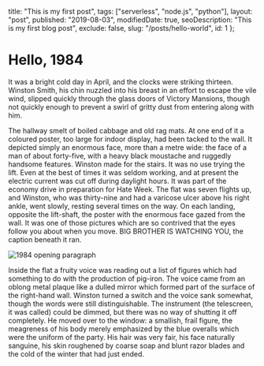 
  title: "This is my first post",
  tags: ["serverless", "node.js", "python"],
  layout: "post",
  published: "2019-08-03",
  modifiedDate: true,
  seoDescription: "This is my first blog post",
  exclude: false,
  slug: "/posts/hello-world",
  id: 1
};


# Hello, 1984

It was a bright cold day in April, and the clocks were striking thirteen. Winston Smith, his chin nuzzled into his breast in an effort to escape the vile wind, slipped quickly through the glass doors of Victory Mansions, though not quickly enough to prevent a swirl of gritty dust from entering along with him.

The hallway smelt of boiled cabbage and old rag mats. At one end of it a coloured poster, too large for indoor display, had been tacked to the wall. It depicted simply an enormous face, more than a metre wide: the face of a man of about forty-five, with a heavy black moustache and ruggedly handsome features. Winston made for the stairs. It was no use trying the lift. Even at the best of times it was seldom working, and at present the electric current was cut off during daylight hours. It was part of the economy drive in preparation for Hate Week. The flat was seven flights up, and Winston, who was thirty-nine and had a varicose ulcer above his right ankle, went slowly, resting several times on the way. On each landing, opposite the lift-shaft, the poster with the enormous face gazed from the wall. It was one of those pictures which are so contrived that the eyes follow you about when you move. BIG BROTHER IS WATCHING YOU, the caption beneath it ran.

<Image src={_1984} alt="1984 opening paragraph" caption="Freedom is Slavery" />

Inside the flat a fruity voice was reading out a list of figures which had something to do with the production of pig-iron. The voice came from an oblong metal plaque like a dulled mirror which formed part of the surface of the right-hand wall. Winston turned a switch and the voice sank somewhat, though the words were still distinguishable. The instrument (the telescreen, it was called) could be dimmed, but there was no way of shutting it off completely. He moved over to the window: a smallish, frail figure, the meagreness of his body merely emphasized by the blue overalls which were the uniform of the party. His hair was very fair, his face naturally sanguine, his skin roughened by coarse soap and blunt razor blades and the cold of the winter that had just ended.
